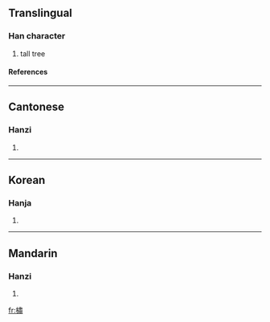 ==Translingual==
===Han character===
{{Han char|rn=75|rad=木|as=12|sn=16|four=4592<sub>7</sub>|canj=木中X (DLX)}}
# tall tree
====References====
{{Han ref|kx=0554.020|dkj=15555|dj=0942.140|hdz=21305.110|uh=6A5A|ud=27226|bh=E9CB|bd=59851}}

----
==Cantonese==
===Hanzi===
{{yue-hanzi|jyut=|y=suk1}}
# {{defn|Cantonese}}

----
==Korean==
===Hanja===
{{ko-hanja|hangeul=숙|eumhun=|rv=suk|mr=suk|y=swuk}}
# {{defn|Korean}}

----
==Mandarin==
===Hanzi===
{{cmn-hanzi|pin=[[sù]] ([[su4]]), [[tán]] ([[tan2]])|wg=su<sup>4</sup>, t'an<sup>2</sup>}}
# {{defn|Mandarin}}

[[fr:橚]]